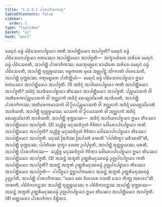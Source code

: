 ```yaml
---
title: "1.2.2.1 ᨸᩣᩁᩣᨩᩥᨠᨠᨱ᩠ᨯ"
tableOfContents: false
sidebar:
  order: 1
type: "tipitaka"
basket: "vi"
book: "pari"
---
```



<DynamicBreadcrumb />

<Division number="193" book="pari">

<Paragraph number="623" book="pari">
ᨾᩮᨳᩩᨶᩴ ᨵᨾ᩠ᨾᩴ ᨸᨭᩥᩈᩮᩅᨶᨸᨧ᩠ᨧᨿᩣ ᨠᨲᩥ ᩋᩣᨸᨲ᩠ᨲᩥᨿᩮᩣ ᩋᩣᨸᨩ᩠ᨩᨲᩥ? ᨾᩮᨳᩩᨶᩴ ᨵᨾ᩠ᨾᩴ ᨸᨭᩥᩈᩮᩅᨶᨸᨧ᩠ᨧᨿᩣ ᨧᨲᩔᩮᩣ ᩋᩣᨸᨲ᩠ᨲᩥᨿᩮᩣ ᩋᩣᨸᨩ᩠ᨩᨲᩥ—  ᩋᨠ᩠ᨡᩣᨿᩥᨲᩮ ᩈᩁᩦᩁᩮ ᨾᩮᨳᩩᨶᩴ ᨵᨾ᩠ᨾᩴ ᨸᨭᩥᩈᩮᩅᨲᩥ, ᩋᩣᨸᨲ᩠ᨲᩥ ᨸᩣᩁᩣᨩᩥᨠᩔ; ᨿᩮᨽᩩᨿ᩠ᨿᩮᨶ ᨡᩣᨿᩥᨲᩮ ᩈᩁᩦᩁᩮ ᨾᩮᨳᩩᨶᩴ ᨵᨾ᩠ᨾᩴ ᨸᨭᩥᩈᩮᩅᨲᩥ, ᩋᩣᨸᨲ᩠ᨲᩥ ᨳᩩᩃᩖᨧ᩠ᨧᨿᩔ; ᩅᨭ᩠ᨭᨠᨲᩮ ᨾᩩᨡᩮ ᩋᨧ᩠ᨨᩩᨸᨶ᩠ᨲᩴ ᩋᩘᨣᨩᩣᨲᩴ ᨸᩅᩮᩈᩮᨲᩥ, ᩋᩣᨸᨲ᩠ᨲᩥ ᨴᩩᨠ᩠ᨠᨭᩔ; ᨩᨲᩩᨾᨭ᩠ᨮᨠᩮ ᨸᩣᨧᩥᨲ᩠ᨲᩥᨿᩴ—  ᨾᩮᨳᩩᨶᩴ ᨵᨾ᩠ᨾᩴ ᨸᨭᩥᩈᩮᩅᨶᨸᨧ᩠ᨧᨿᩣ ᩍᨾᩣ ᨧᨲᩔᩮᩣ ᩋᩣᨸᨲ᩠ᨲᩥᨿᩮᩣ ᩋᩣᨸᨩ᩠ᨩᨲᩥ. (1)
</Paragraph>

<Paragraph number="624" book="pari">
ᩋᨴᩥᨶ᩠ᨶᩴ ᩋᩣᨴᩥᨿᨶᨸᨧ᩠ᨧᨿᩣ ᨠᨲᩥ ᩋᩣᨸᨲ᩠ᨲᩥᨿᩮᩣ ᩋᩣᨸᨩ᩠ᨩᨲᩥ? ᩋᨴᩥᨶ᩠ᨶᩴ ᩋᩣᨴᩥᨿᨶᨸᨧ᩠ᨧᨿᩣ ᨲᩥᩔᩮᩣ ᩋᩣᨸᨲ᩠ᨲᩥᨿᩮᩣ ᩋᩣᨸᨩ᩠ᨩᨲᩥ. ᨸᨬ᩠ᨧᨾᩣᩈᨠᩴ ᩅᩤ ᩋᨲᩥᩁᩮᨠᨸᨬ᩠ᨧᨾᩣᩈᨠᩴ ᩅᩤ ᩋᨣ᩠ᨥᨶᨠᩴ ᩋᨴᩥᨶ᩠ᨶᩴ ᨳᩮᨿ᩠ᨿᩈᩘᨡᩣᨲᩴ ᩋᩣᨴᩥᨿᨲᩥ, ᩋᩣᨸᨲ᩠ᨲᩥ ᨸᩣᩁᩣᨩᩥᨠᩔ; ᩋᨲᩥᩁᩮᨠᨾᩣᩈᨠᩴ ᩅᩤ ᩐᨶᨸᨬ᩠ᨧᨾᩣᩈᨠᩴ ᩅᩤ ᩋᨣ᩠ᨥᨶᨠᩴ ᩋᨴᩥᨶ᩠ᨶᩴ ᨳᩮᨿ᩠ᨿᩈᩘᨡᩣᨲᩴ ᩋᩣᨴᩥᨿᨲᩥ, ᩋᩣᨸᨲ᩠ᨲᩥ ᨳᩩᩃᩖᨧ᩠ᨧᨿᩔ; ᨾᩣᩈᨠᩴ ᩅᩤ ᩐᨶᨾᩣᩈᨠᩴ ᩅᩤ ᩋᨣ᩠ᨥᨶᨠᩴ ᩋᨴᩥᨶ᩠ᨶᩴ ᨳᩮᨿ᩠ᨿᩈᩘᨡᩣᨲᩴ ᩋᩣᨴᩥᨿᨲᩥ, ᩋᩣᨸᨲ᩠ᨲᩥ ᨴᩩᨠ᩠ᨠᨭᩔ—  ᩋᨴᩥᨶ᩠ᨶᩴ ᩋᩣᨴᩥᨿᨶᨸᨧ᩠ᨧᨿᩣ ᩍᨾᩣ ᨲᩥᩔᩮᩣ ᩋᩣᨸᨲ᩠ᨲᩥᨿᩮᩣ ᩋᩣᨸᨩ᩠ᨩᨲᩥ. (2)
</Paragraph>

<Paragraph number="625" book="pari">
ᩈᨬ᩠ᨧᩥᨧ᩠ᨧ ᨾᨶᩩᩔᩅᩥᨣ᩠ᨣᩉᩴ ᨩᩦᩅᩥᨲᩣ ᩅᩮᩤᩁᩮᩣᨸᨶᨸᨧ᩠ᨧᨿᩣ ᨠᨲᩥ ᩋᩣᨸᨲ᩠ᨲᩥᨿᩮᩣ ᩋᩣᨸᨩ᩠ᨩᨲᩥ? ᩈᨬ᩠ᨧᩥᨧ᩠ᨧ ᨾᨶᩩᩔᩅᩥᨣ᩠ᨣᩉᩴ ᨩᩦᩅᩥᨲᩣ ᩅᩮᩤᩁᩮᩣᨸᨶᨸᨧ᩠ᨧᨿᩣ ᨲᩥᩔᩮᩣ ᩋᩣᨸᨲ᩠ᨲᩥᨿᩮᩣ ᩋᩣᨸᨩ᩠ᨩᨲᩥ. ᨾᨶᩩᩔᩴ ᩒᨴᩥᩔ ᩒᨸᩣᨲᩴ ᨡᨱᨲᩥ “ᨸᨸᨲᩥᨲ᩠ᩅᩣ ᨾᩁᩥᩔᨲᩦ”ᨲᩥ, ᩋᩣᨸᨲ᩠ᨲᩥ ᨴᩩᨠ᩠ᨠᨭᩔ; ᨸᨸᨲᩥᨲᩮ ᨴᩩᨠ᩠ᨡᩣ ᩅᩮᨴᨶᩣ ᩏᨸ᩠ᨸᨩ᩠ᨩᨲᩥ, ᩋᩣᨸᨲ᩠ᨲᩥ ᨳᩩᩃᩖᨧ᩠ᨧᨿᩔ; ᨾᩁᨲᩥ, ᩋᩣᨸᨲ᩠ᨲᩥ ᨸᩣᩁᩣᨩᩥᨠᩔ—  ᩈᨬ᩠ᨧᩥᨧ᩠ᨧ ᨾᨶᩩᩔᩅᩥᨣ᩠ᨣᩉᩴ ᨩᩦᩅᩥᨲᩣ ᩅᩮᩤᩁᩮᩣᨸᨶᨸᨧ᩠ᨧᨿᩣ ᩍᨾᩣ ᨲᩥᩔᩮᩣ ᩋᩣᨸᨲ᩠ᨲᩥᨿᩮᩣ ᩋᩣᨸᨩ᩠ᨩᨲᩥ. (3)
</Paragraph>

<Paragraph number="626" book="pari">
ᩋᩈᨶ᩠ᨲᩴ ᩋᨽᩪᨲᩴ ᩏᨲ᩠ᨲᩁᩥᨾᨶᩩᩔᨵᨾ᩠ᨾᩴ ᩏᩃᩖᨸᨶᨸᨧ᩠ᨧᨿᩣ ᨠᨲᩥ ᩋᩣᨸᨲ᩠ᨲᩥᨿᩮᩣ ᩋᩣᨸᨩ᩠ᨩᨲᩥ? ᩋᩈᨶ᩠ᨲᩴ ᩋᨽᩪᨲᩴ ᩏᨲ᩠ᨲᩁᩥᨾᨶᩩᩔᨵᨾ᩠ᨾᩴ ᩏᩃᩖᨸᨶᨸᨧ᩠ᨧᨿᩣ ᨲᩥᩔᩮᩣ ᩋᩣᨸᨲ᩠ᨲᩥᨿᩮᩣ ᩋᩣᨸᨩ᩠ᨩᨲᩥ—  ᨸᩣᨸᩥᨧ᩠ᨨᩮᩣ ᩍᨧ᩠ᨨᩣᨸᨠᨲᩮᩣ ᩋᩈᨶ᩠ᨲᩴ ᩋᨽᩪᨲᩴ ᩏᨲ᩠ᨲᩁᩥᨾᨶᩩᩔᨵᨾ᩠ᨾᩴ ᩏᩃᩖᨸᨲᩥ, ᩋᩣᨸᨲ᩠ᨲᩥ ᨸᩣᩁᩣᨩᩥᨠᩔ; “ᨿᩮᩣ ᨲᩮ ᩅᩥᩉᩣᩁᩮ ᩅᩈᨲᩥ ᩈᩮᩣ ᨽᩥᨠ᩠ᨡᩩ ᩋᩁᩉᩣ”ᨲᩥ ᨽᨱᨲᩥ, ᨸᨭᩥᩅᩥᨩᩣᨶᨶ᩠ᨲᩔ ᩋᩣᨸᨲ᩠ᨲᩥ ᨳᩩᩃᩖᨧ᩠ᨧᨿᩔ; ᨶ ᨸᨭᩥᩅᩥᨩᩣᨶᨶ᩠ᨲᩔ ᩋᩣᨸᨲ᩠ᨲᩥ ᨴᩩᨠ᩠ᨠᨭᩔ—  ᩋᩈᨶ᩠ᨲᩴ ᩋᨽᩪᨲᩴ ᩏᨲ᩠ᨲᩁᩥᨾᨶᩩᩔᨵᨾ᩠ᨾᩴ ᩏᩃᩖᨸᨶᨸᨧ᩠ᨧᨿᩣ ᩍᨾᩣ ᨲᩥᩔᩮᩣ ᩋᩣᨸᨲ᩠ᨲᩥᨿᩮᩣ ᩋᩣᨸᨩ᩠ᨩᨲᩥ. (4)

</Paragraph>
</Division>

<Paragraph number="627" type="center" book="pari">
ᨧᨲ᩠ᨲᩣᩁᩮᩣ ᨸᩣᩁᩣᨩᩥᨠᩣ ᨶᩥᨭ᩠ᨮᩥᨲᩣ.
</Paragraph>
